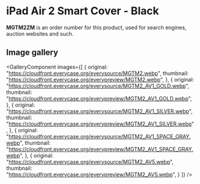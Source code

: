 
# iPad Air 2 Smart Cover - Black

<Callout type='info' emoji='👉🏻'>**MGTM2ZM** is an order number for this product, used for search engines, auction websites and such.</Callout>

## Image gallery

<GalleryComponent
    images={[
      {
        original: "https://cloudfront.everycase.org/everysource/MGTM2.webp",
        thumbnail: "https://cloudfront.everycase.org/everypreview/MGTM2.webp",
      },
      {
        original: "https://cloudfront.everycase.org/everysource/MGTM2_AV1_GOLD.webp",
        thumbnail: "https://cloudfront.everycase.org/everypreview/MGTM2_AV1_GOLD.webp",
      },
      {
        original: "https://cloudfront.everycase.org/everysource/MGTM2_AV1_SILVER.webp",
        thumbnail: "https://cloudfront.everycase.org/everypreview/MGTM2_AV1_SILVER.webp",
      },
      {
        original: "https://cloudfront.everycase.org/everysource/MGTM2_AV1_SPACE_GRAY.webp",
        thumbnail: "https://cloudfront.everycase.org/everypreview/MGTM2_AV1_SPACE_GRAY.webp",
      },
      {
        original: "https://cloudfront.everycase.org/everysource/MGTM2_AV5.webp",
        thumbnail: "https://cloudfront.everycase.org/everypreview/MGTM2_AV5.webp",
      }
    ]}
  />
